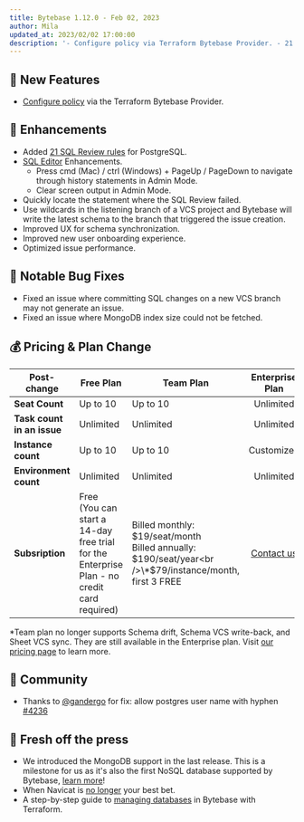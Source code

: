 ```yaml
---
title: Bytebase 1.12.0 - Feb 02, 2023
author: Mila
updated_at: 2023/02/02 17:00:00
description: '- Configure policy via Terraform Bytebase Provider. - 21 new SQL Review Rules for PostgreSQL. - Updated pricing plan.'
---
```



## 🚀 New Features

- [Configure policy](https://registry.terraform.io/providers/bytebase/bytebase/latest/docs/resources/policy) via the Terraform Bytebase Provider.

## 🎄 Enhancements

- Added [21 SQL Review rules](/sql-review/review-rules) for PostgreSQL.
- [SQL Editor](/sql-editor/overview) Enhancements.
  - Press cmd (Mac) / ctrl (Windows) + PageUp / PageDown to navigate through history statements in Admin Mode.
  - Clear screen output in Admin Mode.
- Quickly locate the statement where the SQL Review failed.
- Use wildcards in the listening branch of a VCS project and Bytebase will write the latest schema to the branch that triggered the issue creation.
- Improved UX for schema synchronization.
- Improved new user onboarding experience.
- Optimized issue performance.

## 🐞 Notable Bug Fixes

- Fixed an issue where committing SQL changes on a new VCS branch may not generate an issue.
- Fixed an issue where MongoDB index size could not be fetched.

## 💰 Pricing & Plan Change

| **Post-change**            | **Free Plan**                                                                                   | **Team Plan**                                                                                               |            **Enterprise Plan**            |
| -------------------------- | ----------------------------------------------------------------------------------------------- | ----------------------------------------------------------------------------------------------------------- | :---------------------------------------: |
| **Seat Count**             | Up to 10                                                                                        | Up to 10                                                                                                    |                 Unlimited                 |
| **Task count in an issue** | Unlimited                                                                                       | Unlimited                                                                                                   |                 Unlimited                 |
| **Instance count**         | Up to 10                                                                                        | Up to 10                                                                                                    |                Customized                 |
| **Environment count**      | Unlimited                                                                                       | Unlimited                                                                                                   |                 Unlimited                 |
| **Subsription**            | Free<br />(You can start a 14-day free trial for the Enterprise Plan - no credit card required) | Billed monthly: $19/seat/month<br />Billed annually: $190/seat/year<br />\*$79/instance/month, first 3 FREE | [Contact us](mailto:support@bytebase.com) |

\*Team plan no longer supports Schema drift, Schema VCS write-back, and Sheet VCS sync. They are still available in the Enterprise plan.
Visit [our pricing page](https://www.bytebase.com/pricing) to learn more.

## 🎠 Community

- Thanks to [@gandergo](https://github.com/gandergo) for fix: allow postgres user name with hyphen [\#4236](https://github.com/bytebase/bytebase/pull/4236)

## 📰 Fresh off the press

- We introduced the MongoDB support in the last release. This is a milestone for us as it's also the first NoSQL database supported by Bytebase, [learn more](https://www.bytebase.com/blog/introducing-mongodb-support-in-bytebase)!
- When Navicat is [no longer](https://www.bytebase.com/blog/stop-using-navicat) your best bet.
- A step-by-step guide to [managing databases](/tutorials/manage-databases-with-terraform) in Bytebase with Terraform.

<InstallUpgrade />
